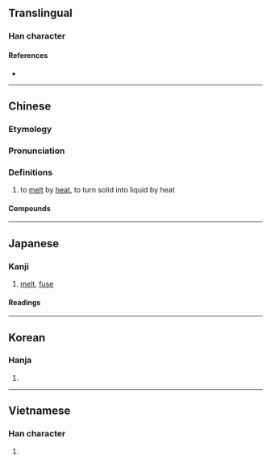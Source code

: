 {{also|鎔}}
{{character info}}
==Translingual==

===Han character===
{{Han char|rn=86|rad=火|as=10|sn=14|four=93868|canj=FJCR|ids=⿰火容}}

====References====
* {{Han ref|kx=0680.101|dkj=19319|dj=1091.120|hdz=32225.050|uh=7194|ud=29076|bh=BAB2|bd=47794}}

----

==Chinese==
{{zh-forms}}

===Etymology===
{{rfe|zh|What relation is there between [[融]], [[鎔]], [[熔]], and [[溶]]?}}

===Pronunciation===
{{zh-pron
|m=róng
|c=jung4
|h=pfs=yùng
|md=
|mn=iông/qz,tw,xm:iûⁿ/zz:iôⁿ/pn:iâuⁿ
|mn_note=iông - literary; iûⁿ/iôⁿ - vernacular
|w=
|mc=
|oc=y
|cat=
}}

===Definitions===
{{zh-hanzi}}

# to [[melt]] by [[heat]], to turn solid into liquid by heat

====Compounds====
{{zh-der|熔岩|熔接|熔融|熔化|熔爐|熔點|熔煉|易熔合金|熔蝕|氣體熔接|熔接法|熔燬|熔解|熔斷}}

----

==Japanese==

===Kanji===
{{ja-kanji|grade=|rs=火10}}

# [[melt]], [[fuse]]

====Readings====
{{ja-readings
|goon=ゆう
|kanon=よう
|kun=いがた-, と-かす, と-ける
}}

----

==Korean==

===Hanja===
{{ko-hanja|hangeul=용|eumhun=|rv=yong|mr=yong|y=yong}}

# {{rfdef|ko|sort=火10}}

----

==Vietnamese==

===Han character===
{{vi-readings|reading=dong, dung, nhung|rs=山05}}

# {{rfdef|vi|sort=山05}}
